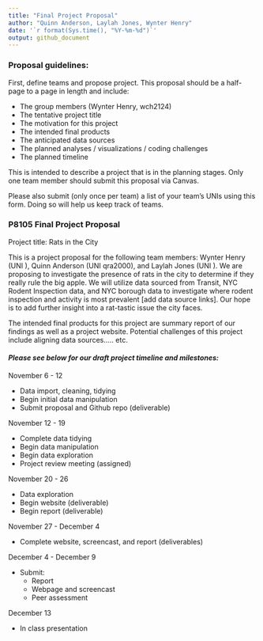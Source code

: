 ```yaml
---
title: "Final Project Proposal"
author: "Quinn Anderson, Laylah Jones, Wynter Henry"
date: '`r format(Sys.time(), "%Y-%m-%d")`'
output: github_document
---
```


### Proposal guidelines:

First, define teams and propose project. This proposal should be a half-page to a page in length and include: 

* The group members (Wynter Henry, wch2124)
* The tentative project title
* The motivation for this project
* The intended final products
* The anticipated data sources
* The planned analyses / visualizations / coding challenges
* The planned timeline

This is intended to describe a project that is in the planning stages. Only one team member should submit this proposal via Canvas.

Please also submit (only once per team) a list of your team’s UNIs using this form. Doing so will help us keep track of teams.

### P8105 Final Project Proposal

Project title: Rats in the City 

This is a project proposal for the following team members: Wynter Henry (UNI ), Quinn Anderson (UNI qra2000), and Laylah Jones (UNI ). We are proposing to investigate the presence of rats in the city to determine if they really rule the big apple. We will utilize data sourced from Transit, NYC Rodent Inspection data, and NYC borough data to investigate where rodent inspection and activity is most prevalent [add data source links]. Our hope is to add further insight into a rat-tastic issue the city faces. 

The intended final products for this project are summary report of our findings as well as a project website. Potential challenges of this project include aligning data sources..... etc. 

#### *Please see below for our draft project timeline and milestones:*

November 6 - 12

* Data import, cleaning, tidying
* Begin initial data manipulation
* Submit proposal and Github repo (deliverable)

November 12 - 19

* Complete data tidying
* Begin data manipulation
* Begin data exploration
* Project review meeting (assigned)

November 20 - 26

* Data exploration
* Begin website (deliverable) 
* Begin report (deliverable)

November 27 - December 4

* Complete website, screencast, and report (deliverables)

December 4 - December 9

* Submit: 
  * Report
  * Webpage and screencast
  * Peer assessment 

December 13

* In class presentation